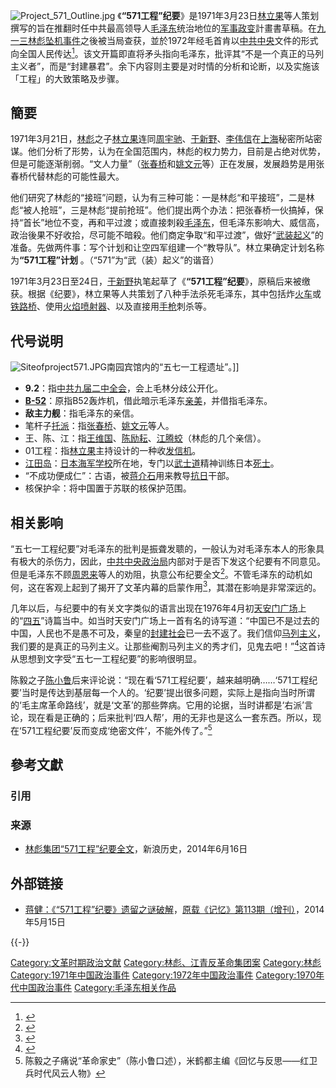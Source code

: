 {{noteTA
|1=zh-hans:于新野; zh-hant:于新野;
}}
[[File:Project_571_Outline.jpg|thumb]]
《'''“571工程”纪要'''》是1971年3月23日[[林立果|林立果]]等人策划撰写的旨在推翻时任中共最高领导人[[毛泽东|毛泽东]]统治地位的[[军事政变|军事政变]]計畫書草稿。在[[九一三事件|九一三林彪坠机事件]]之後被当局查获，並於1972年经毛首肯以[[中共中央|中共中央]]文件的形式向全国人民传达<ref>{{Cite web|url=https://ccradb.appspot.com/post/696|title=中共中央关于组织传达和讨论《粉碎林陈反党集团反革命政变的斗争（材料之二）》的通知及材料|accessdate=2019-08-26|archive-date=2019-08-26|archive-url=https://web.archive.org/web/20190826082334/https://ccradb.appspot.com/post/696|dead-url=no}}</ref>。该文开篇即直将矛头指向毛泽东，批评其“不是一个真正的马列主义者”，而是“封建暴君”。余下内容则主要是对时情的分析和论断，以及实施该「工程」的大致策略及步骤。

== 簡要 ==
1971年3月21日，[[林彪|林彪]]之子[[林立果|林立果]]连同[[周宇驰|周宇驰]]、[[于新野|于新野]]、[[李伟信|李伟信]]在[[上海|上海]]秘密所站密谋。他们分析了形势，认为在全国范围内，林彪的权力势力，目前是占绝对优势，但是可能逐渐削弱。“文人力量”（[[张春桥|张春桥]]和[[姚文元|姚文元]]等）正在发展，发展趋势是用张春桥代替林彪的可能性最大。

他们研究了林彪的“接班”问题，认为有三种可能：一是林彪“和平接班”，二是林彪“被人抢班”，三是林彪“提前抢班”。他们提出两个办法：把张春桥一伙搞掉，保持“首长”地位不变，再和平过渡；或直接刺殺[[毛泽东|毛泽东]]，但毛泽东影响大、威信高，政治後果不好收拾，尽可能不暗殺。他们商定争取“和平过渡”，做好“[[武装起义|武装起义]]”的准备。先做两件事：写个计划和让空四军组建一个“教导队”。林立果确定计划名称为'''“571工程”计划''' 。（“571”为“武（装）起义”的谐音）

1971年3月23日至24日，[[于新野|于新野]]执笔起草了《'''“571工程”纪要'''》，原稿后来被缴获。根据《纪要》，林立果等人共策划了八种手法杀死毛泽东，其中包括炸[[鐵路列車|火车]]或[[铁路桥|铁路桥]]、使用[[火焰喷射器|火焰喷射器]]、以及直接用[[手枪|手枪]]刺杀等。

==代号说明==
[[File:Siteofproject571.JPG|thumb]]南园宾馆内的“五七一工程遗址”。]]
*'''9.2'''：指[[中国共产党第九届中央委员会第二次全体会议|中共九届二中全会]]，会上毛林分歧公开化。
*'''[[B-52同溫層堡壘戰略轟炸機|B-52]]'''：原指B52轰炸机，借此暗示毛泽东[[親美|亲美]]，并借指毛泽东。
*'''敌主力舰'''：指毛泽东的亲信。
*笔杆子[[托洛茨基主义|托派]]：指[[张春桥|张春桥]]、[[姚文元|姚文元]]等人。
*王、陈、江：指[[王维国|王维国]]、[[陈励耘|陈励耘]]、[[江腾蛟|江腾蛟]]（林彪的几个亲信）。
*01工程：指[[林立果|林立果]]主持设计的一种收[[发信机|发信机]]。
*[[江田島市|江田岛]]：[[海軍兵學校|日本海军学校]]所在地，专门以[[武士道|武士道]]精神训练日本[[死士|死士]]。
*“不成功便成仁”：古语，被[[蔣中正|蒋介石]]用来教导[[抗日|抗日]]干部。
*核保护伞：将中国置于苏联的核保护范围。

==相关影响==
“五七一工程纪要”对毛泽东的批判是振聋发聩的，一般认为对毛泽东本人的形象具有极大的杀伤力，因此，[[中国共产党中央政治局|中共中央政治局]]内部对于是否下发这个纪要有不同意见。但是毛泽东不顾[[周恩来|周恩来]]等人的劝阻，执意公布纪要全文<ref name="中共中央文献研究室">{{cite book |last=中共中央文献研究室 |year=2006 |title=毛泽东传（1949－1976）
| url = https://books.google.com/books/about/%E6%AF%9B%E6%B3%BD%E4%B8%9C%E4%BC%A0_1949_1976.html?id=dQJmAAAAIAAJ
|location=北京 |publisher=中央文献出版社 | isbn=9787507315127}}</ref>。不管毛泽东的动机如何，这在客观上起到了揭开了文革内幕的启蒙作用<ref name="rfi">{{Cite web|url=http://cn.rfi.fr/%E6%94%BF%E6%B2%BB/20161023-%EF%BC%BB%E6%96%87%E9%9D%A9%E8%AE%BF%E8%B0%88%EF%BC%BD%E2%80%9C%E4%BA%94%E4%B8%83%E4%B8%80%E5%B7%A5%E7%A8%8B%E7%BA%AA%E8%A6%81%E2%80%9D%EF%BC%9A%E6%96%87%E9%9D%A9%E4%B8%AD%E6%9C%80%E9%87%8D%E8%A6%81%E7%9A%84%E4%B8%80%E4%B8%AA%E6%96%87%E4%BB%B6|title=［文革访谈］“五七一工程纪要”：文革中最重要的一个文件|accessdate=2018-12-05|date=2016-10-23|work=法广|language=zh-Hans|archive-date=2019-09-06|archive-url=https://web.archive.org/web/20190906003633/http://cn.rfi.fr/%E6%94%BF%E6%B2%BB/20161023-%EF%BC%BB%E6%96%87%E9%9D%A9%E8%AE%BF%E8%B0%88%EF%BC%BD%E2%80%9C%E4%BA%94%E4%B8%83%E4%B8%80%E5%B7%A5%E7%A8%8B%E7%BA%AA%E8%A6%81%E2%80%9D%EF%BC%9A%E6%96%87%E9%9D%A9%E4%B8%AD%E6%9C%80%E9%87%8D%E8%A6%81%E7%9A%84%E4%B8%80%E4%B8%AA%E6%96%87%E4%BB%B6|dead-url=no}}</ref>，其潜在影响是非常深远的。

几年以后，与纪要中的有关文字类似的语言出现在1976年4月初[[天安门广场|天安门广场]]上的“[[四五运动|四五]]”诗篇当中。如当时天安门广场上一首有名的诗写道：“中国已不是过去的中国，人民也不是愚不可及，秦皇的[[封建社会|封建社会]]已一去不返了。我们信仰[[马克思列宁主义|马列主义]]，我们要的是真正的马列主义。让那些阉割马列主义的秀才们，见鬼去吧！”<ref name="人民日报">{{cite book |last=本报工农兵通讯员、本报记者 |year=1976 |title=天安门广场的反革命政治事件 |place=人民日报 |publisher=北京, 1976年4月8日}}</ref>这首诗从思想到文字受“五七一工程纪要”的影响很明显。

陈毅之子[[陈小鲁|陈小鲁]]后来评论说：“现在看‘571工程纪要’，越来越明确……‘571工程纪要’当时是传达到基层每一个人的。‘纪要’提出很多问题，实际上是指向当时所谓的‘毛主席革命路线’，就是‘文革’的那些弊病。它用的论据，当时讲都是‘右派’言论，现在看是正确的；后来批判‘四人帮’，用的无非也是这么一套东西。所以，现在‘571工程纪要’反而变成‘绝密文件’，不能外传了。”<ref>陈毅之子痛说“革命家史”（陈小鲁口述），米鹤都主编《回忆与反思——红卫兵时代风云人物》</ref>

== 參考文獻 ==
=== 引用 ===
{{Reflist|30em}}

=== 来源 ===
* [http://history.sina.com.cn/bk/wgs/2014-06-16/155193265.shtml 林彪集团“571工程”纪要全文]{{Wayback|url=http://history.sina.com.cn/bk/wgs/2014-06-16/155193265.shtml |date=20200926232037 }}，新浪历史，2014年6月16日

==外部链接==
{{维基文库|粉碎林陈反党集团反革命政变的斗争（材料之二）#附件二：反革命政变纲领《“571工程”纪要》（原文印件）}}
*[http://www.gongfa.com/html/gongfashumu/20140520/2612.html 蒋健：《“571工程”纪要》遗留之谜破解]{{Wayback|url=http://www.gongfa.com/html/gongfashumu/20140520/2612.html |date=20201027233939 }}，[http://prchistory.org/wp-content/uploads/2014/05/113%E8%AE%B0%E5%BF%86113%E6%9C%9F-.pdf 原载《记忆》第113期（增刊）]{{Wayback|url=http://prchistory.org/wp-content/uploads/2014/05/113%E8%AE%B0%E5%BF%86113%E6%9C%9F-.pdf |date=20160826101646 }}，2014年5月15日

{{-}}
{{文革编年史}}

[[Category:文革时期政治文献|Category:文革时期政治文献]]
[[Category:林彪、江青反革命集团案|Category:林彪、江青反革命集团案]]
[[Category:林彪|Category:林彪]]
[[Category:1971年中国政治事件|Category:1971年中国政治事件]]
[[Category:1972年中国政治事件|Category:1972年中国政治事件]]
[[Category:1970年代中国政治事件|Category:1970年代中国政治事件]]
[[Category:毛泽东相关作品|Category:毛泽东相关作品]]